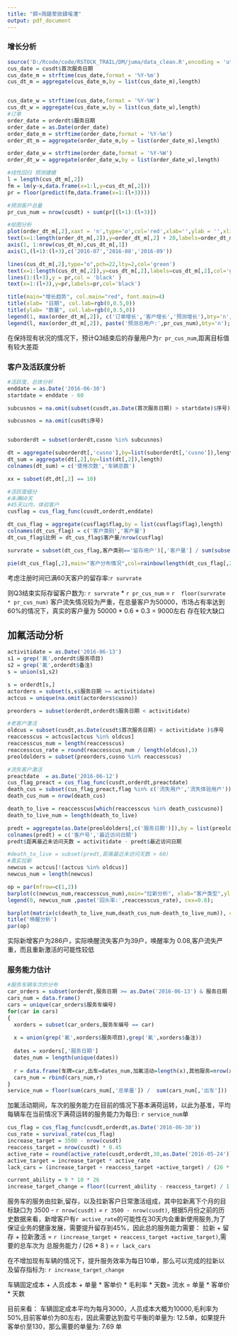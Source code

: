 ```yaml
---
title: "鍗¤溅鍖荤敓鍒嗘瀽"
output: pdf_document
---
```



### 增长分析


```r
source('D:/Rcode/code/RSTOCK_TRAIL/DM/juma/data_clean.R',encoding = 'utf8')
cus_date = cusdt$首次服务日期
cus_date_m = strftime(cus_date,format = '%Y-%m')
cus_dt_m = aggregate(cus_date_m,by = list(cus_date_m),length)


cus_date_w = strftime(cus_date,format = '%Y-%W')
cus_dt_w = aggregate(cus_date_w,by = list(cus_date_w),length)
#订单
order_date = orderdt$服务日期
order_date = as.Date(order_date)
order_date_m = strftime(order_date,format = '%Y-%m')
order_dt_m = aggregate(order_date_m,by = list(order_date_m),length)

order_date_w = strftime(order_date,format = '%Y-%W')
order_dt_w = aggregate(order_date_w,by = list(order_date_w),length)

#线性回归 预测建模
l = length(cus_dt_m[,2])
fm = lm(y~x,data.frame(x=1:l,y=cus_dt_m[,2]))
pr = floor(predict(fm,data.frame(x=1:(l+3))))

#预测客户总量
pr_cus_num = nrow(cusdt) + sum(pr[(l+1):(l+3)])
```

```r
#绘图分析
plot(order_dt_m[,2],xaxt = 'n',type='o',col='red',xlab='',ylab = '',xlim = range(1,10))
text(x=1:length(order_dt_m[,2]),y=order_dt_m[,2] + 20,labels=order_dt_m[,2],col = 'red')
axis(1, 1:nrow(cus_dt_m),cus_dt_m[,1])
axis(1,(l+1):(l+3),c('2016-07','2016-08','2016-09'))

lines(cus_dt_m[,2],type="o",pch=22,lty=2,col='green')
text(x=1:length(cus_dt_m[,2]),y=cus_dt_m[,2],labels=cus_dt_m[,2],col='green')
lines(1:(l+3),y = pr,col = 'black' )
text(x=1:(l+3),y=pr,labels=pr,col='black')

title(main="增长趋势", col.main="red", font.main=4)
title(xlab= "日期", col.lab=rgb(0,0.5,0))
title(ylab= "数量", col.lab=rgb(0,0.5,0))
legend(1, max(order_dt_m[,2]), c('订单增长','客户增长','预测增长'),bty='n', cex=0.8, col=c('red','green','black'), pch=c(21,22,22), lty=c(1,2,1));
legend(l, max(order_dt_m[,2]), paste('预测总用户:',pr_cus_num),bty='n');
```
在保持现有状况的情况下，预计Q3结束后的存量用户为`r pr_cus_num`,距离目标值有较大差距

### 客户及活跃度分析

```r
#活跃度，总体分析
enddate = as.Date('2016-06-30')
startdate = enddate - 60

subcusnos = na.omit(subset(cusdt,as.Date(首次服务日期) > startdate)$序号) 

subcusnos = na.omit(cusdt$序号) 


suborderdt = subset(orderdt,cusno %in% subcusnos)

dt = aggregate(suborderdt[,'cusno'],by=list(suborderdt[,'cusno']),length)
dt_sum = aggregate(dt[,2],by=list(dt[,2]),length)
colnames(dt_sum) = c('使用次数','车辆总数')

xx = subset(dt,dt[,2] == 10)

#活跃度细分
#未满60天
#45天以内，体验客户
cusflag = cus_flag_func(cusdt,orderdt,enddate)

dt_cus_flag = aggregate(cusflag$flag,by = list(cusflag$flag),length)
colnames(dt_cus_flag) = c('客户类别','客户量')
dt_cus_flag$比例 = dt_cus_flag$客户量/nrow(cusflag)

survrate = subset(dt_cus_flag,客户类别=='留存用户')[,'客户量'] / sum(subset(dt_cus_flag,客户类别 %in% c('留存用户','危险用户','流失体验用户','流失用户'))[,'客户量']) 

```

```r
pie(dt_cus_flag[,2],main="客户分布情况",col=rainbow(length(dt_cus_flag[,2])),labels=dt_cus_flag[,1])

```

考虑注册时间已满60天客户的留存率:`r survrate` <p>
则Q3结束实际存留客户数为: `r survrate` * `r pr_cus_num` =  `r  floor(survrate * pr_cus_num) `
客户流失情况较为严重，在总量客户为50000，市场占有率达到60%的情况下，真实的客户量为
50000 * 0.6 * 0.3 = 9000左右 存在较大缺口

## 加氟活动分析
```r
activitidate = as.Date('2016-06-13')
s1 = grep('氟',orderdt$服务项目)
s2 = grep('氟',orderdt$备注)
s = union(s1,s2)

s = orderdt[s,]
actorders = subset(s,s$服务日期 >= activitidate)
actcus = unique(na.omit(actorders$cusno))

preorders = subset(orderdt,orderdt$服务日期 < activitidate)

#老客户激活
oldcus = subset(cusdt,as.Date(cusdt$首次服务日期) < activitidate )$序号
reaccesscus = actcus[actcus %in% oldcus]
reaccesscus_num = length(reaccesscus)
reaccesscus_rate = round(reaccesscus_num / length(oldcus),3)
preoldolders = subset(preorders,cusno %in% reaccesscus)

#流失客户激活
preactdate  = as.Date('2016-06-12')
cus_flag_preact = cus_flag_func(cusdt,orderdt,preactdate)
death_cus = subset(cus_flag_preact,flag %in% c('流失用户','流失体验用户'))
death_cus_num = nrow(death_cus)

death_to_live = reaccesscus[which(reaccesscus %in% death_cus$cusno)]
death_to_live_num = length(death_to_live)

predt = aggregate(as.Date(preoldolders[,c('服务日期')]),by = list(preoldolders$cusno),max)
colnames(predt) = c('客户号','最近访问日期')
predt$距离最近未访问天数 = activitidate - predt$最近访问日期

#death_to_live = subset(predt,距离最近未访问天数 > 60)
#真实拉新
newcus = actcus[!(actcus %in% oldcus)]
newcus_num = length(newcus)
```
```r
op = par(mfrow=c(1,2))
barplot(c(newcus_num,reaccesscus_num),main="拉新分析", xlab="客户类型",ylab="数量",names.arg=c(paste('新客户',newcus_num),paste('回头客',reaccesscus_num)),border="blue",col=c('red','yellow'))
legend(0, newcus_num ,paste('回头率:',reaccesscus_rate), cex=0.8);

barplot(matrix(c(death_to_live_num,death_cus_num-death_to_live_num)), col = c("lightblue", "mistyrose") ,legend=c(paste('挽回客户',death_to_live_num),paste('流失客户',death_cus_num)))
title('唤醒分析')
par(op)
```

实际新增客户为286户，实际唤醒流失客户为39户，唤醒率为 0.08,客户流失严重，而且重新激活的可能性较低

### 服务能力估计

```r
#服务车辆车次的分布
car_orders = subset(orderdt,服务日期 >= as.Date('2016-06-13') & 服务日期 <= as.Date('2016-06-30') )
cars_num = data.frame()
cars = unique(car_orders$服务车编号)
for(car in cars)
{
  xorders = subset(car_orders,服务车编号 == car)
  
  x = union(grep('氟',xorders$服务项目),grep('氟',xorders$备注))
  
  dates = xorders[,'服务日期']
  dates_num = length(unique(dates))
  
  r = data.frame(车牌=car,出车=dates_num,加氟活动=length(x),其他服务=nrow(xorders)-length(x),总单量=nrow(xorders),平均单=nrow(xorders)/dates_num)
  cars_num = rbind(cars_num,r)
}
service_num = floor(sum(cars_num[,'总单量']) /  sum(cars_num[,'出车']))
```

加氟活动期间，车次的服务能力在目前的情况下基本满荷运转，以此为基准，平均每辆车在当前情况下满荷运转的服务能力为每日: `r service_num`单


```r
cus_flag = cus_flag_func(cusdt,orderdt,as.Date('2016-06-30'))
cus_rate = survival_rate(cus_flag)
increase_target = 3500 - nrow(cusdt)
reaccess_target = nrow(cusdt) * 0.45
active_rate = round(active_rate(cusdt,orderdt,30,as.Date('2016-05-24')),3)
active_target = increase_target * active_rate
lack_cars = (increase_target + reaccess_target +active_target) / (26 * 8)

current_ability = 9 * 10 * 26
increase_target_change = floor((current_ability - reaccess_target) / 1.3)
```
服务车的服务由拉新,留存，以及拉新客户日常激活组成，其中拉新离下个月的目标缺口为 3500 - `r nrow(cusdt)` = `r 3500 - nrow(cusdt)`, 根据5月份之前的历史数据来看，新增客户有`r active_rate`的可能性在30天内会重新使用服务,为了保证业务的健康发展，需要提升留存到45%，因此总的服务能力需要：
拉新 + 留存 + 拉新激活  = `r (increase_target + reaccess_target +active_target)`,需要的总车次为 总服务能力 / (26 * 8 ) = `r lack_cars`

在不增加现有车辆的情况下，提升服务效率为每日10单，那么可以完成的拉新以及留存指标为: `r increase_target_change`


车辆固定成本 +  人员成本 + 单量 * 客单价 * 毛利率 * 天数= 流水  = 单量 * 客单价 * 天数

目前来看： 车辆固定成本平均为每月3000，人员成本大概为10000,毛利率为50%,目前客单价为80左右，因此需要达到盈亏平衡的单量为: 12.5单，如果提升客单价至130，那么需要的单量为: 7.69 单
